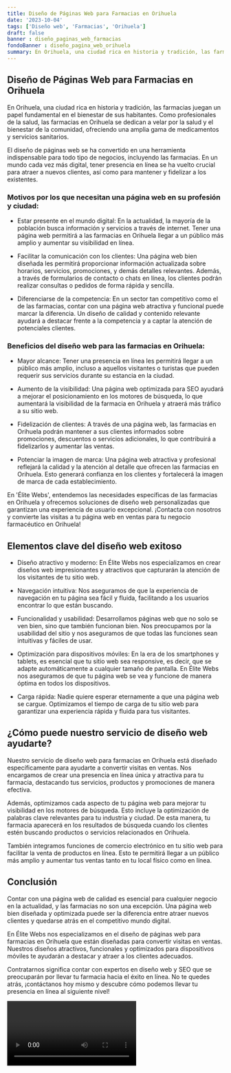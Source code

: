 ```yaml
---
title: Diseño de Páginas Web para Farmacias en Orihuela
date: '2023-10-04'
tags: ['Diseño web', 'Farmacias', 'Orihuela']
draft: false
banner : diseño_paginas_web_farmacias
fondoBanner : diseño_pagina_web_orihuela
summary: En Orihuela, una ciudad rica en historia y tradición, las farmacias juegan un papel fundamental en el bienestar de sus habitantes. Como profesionales de la salud, las farmacias en Orihuela se dedican a velar por la salud y el bienestar de la comunidad, ofreciendo una amplia gama de medicamentos y servicios sanitarios.
---
```


## Diseño de Páginas Web para Farmacias en Orihuela

En Orihuela, una ciudad rica en historia y tradición, las farmacias juegan un papel fundamental en el bienestar de sus habitantes. Como profesionales de la salud, las farmacias en Orihuela se dedican a velar por la salud y el bienestar de la comunidad, ofreciendo una amplia gama de medicamentos y servicios sanitarios.

El diseño de páginas web se ha convertido en una herramienta indispensable para todo tipo de negocios, incluyendo las farmacias. En un mundo cada vez más digital, tener presencia en línea se ha vuelto crucial para atraer a nuevos clientes, así como para mantener y fidelizar a los existentes.

### Motivos por los que necesitan una página web en su profesión y ciudad:

- Estar presente en el mundo digital: En la actualidad, la mayoría de la población busca información y servicios a través de internet. Tener una página web permitirá a las farmacias en Orihuela llegar a un público más amplio y aumentar su visibilidad en línea.

- Facilitar la comunicación con los clientes: Una página web bien diseñada les permitirá proporcionar información actualizada sobre horarios, servicios, promociones, y demás detalles relevantes. Además, a través de formularios de contacto o chats en línea, los clientes podrán realizar consultas o pedidos de forma rápida y sencilla.

- Diferenciarse de la competencia: En un sector tan competitivo como el de las farmacias, contar con una página web atractiva y funcional puede marcar la diferencia. Un diseño de calidad y contenido relevante ayudará a destacar frente a la competencia y a captar la atención de potenciales clientes.

### Beneficios del diseño web para las farmacias en Orihuela:

- Mayor alcance: Tener una presencia en línea les permitirá llegar a un público más amplio, incluso a aquellos visitantes o turistas que pueden requerir sus servicios durante su estancia en la ciudad.

- Aumento de la visibilidad: Una página web optimizada para SEO ayudará a mejorar el posicionamiento en los motores de búsqueda, lo que aumentará la visibilidad de la farmacia en Orihuela y atraerá más tráfico a su sitio web.

- Fidelización de clientes: A través de una página web, las farmacias en Orihuela podrán mantener a sus clientes informados sobre promociones, descuentos o servicios adicionales, lo que contribuirá a fidelizarlos y aumentar las ventas.

- Potenciar la imagen de marca: Una página web atractiva y profesional reflejará la calidad y la atención al detalle que ofrecen las farmacias en Orihuela. Esto generará confianza en los clientes y fortalecerá la imagen de marca de cada establecimiento.

En 'Élite Webs', entendemos las necesidades específicas de las farmacias en Orihuela y ofrecemos soluciones de diseño web personalizadas que garantizan una experiencia de usuario excepcional. ¡Contacta con nosotros y convierte las visitas a tu página web en ventas para tu negocio farmacéutico en Orihuela!

<GifSeo />

<Cta />

## Elementos clave del diseño web exitoso

- Diseño atractivo y moderno: En Élite Webs nos especializamos en crear diseños web impresionantes y atractivos que capturarán la atención de los visitantes de tu sitio web.

- Navegación intuitiva: Nos aseguramos de que la experiencia de navegación en tu página sea fácil y fluida, facilitando a los usuarios encontrar lo que están buscando.

- Funcionalidad y usabilidad: Desarrollamos páginas web que no solo se ven bien, sino que también funcionan bien. Nos preocupamos por la usabilidad del sitio y nos aseguramos de que todas las funciones sean intuitivas y fáciles de usar.

- Optimización para dispositivos móviles: En la era de los smartphones y tablets, es esencial que tu sitio web sea responsive, es decir, que se adapte automáticamente a cualquier tamaño de pantalla. En Élite Webs nos aseguramos de que tu página web se vea y funcione de manera óptima en todos los dispositivos.

- Carga rápida: Nadie quiere esperar eternamente a que una página web se cargue. Optimizamos el tiempo de carga de tu sitio web para garantizar una experiencia rápida y fluida para tus visitantes.

## ¿Cómo puede nuestro servicio de diseño web ayudarte?

Nuestro servicio de diseño web para farmacias en Orihuela está diseñado específicamente para ayudarte a convertir visitas en ventas. Nos encargamos de crear una presencia en línea única y atractiva para tu farmacia, destacando tus servicios, productos y promociones de manera efectiva.

Además, optimizamos cada aspecto de tu página web para mejorar tu visibilidad en los motores de búsqueda. Esto incluye la optimización de palabras clave relevantes para tu industria y ciudad. De esta manera, tu farmacia aparecerá en los resultados de búsqueda cuando los clientes estén buscando productos o servicios relacionados en Orihuela.

También integramos funciones de comercio electrónico en tu sitio web para facilitar la venta de productos en línea. Esto te permitirá llegar a un público más amplio y aumentar tus ventas tanto en tu local físico como en línea.

## Conclusión

Contar con una página web de calidad es esencial para cualquier negocio en la actualidad, y las farmacias no son una excepción. Una página web bien diseñada y optimizada puede ser la diferencia entre atraer nuevos clientes y quedarse atrás en el competitivo mundo digital.

En Élite Webs nos especializamos en el diseño de páginas web para farmacias en Orihuela que están diseñadas para convertir visitas en ventas. Nuestros diseños atractivos, funcionales y optimizados para dispositivos móviles te ayudarán a destacar y atraer a los clientes adecuados.

Contratarnos significa contar con expertos en diseño web y SEO que se preocuparán por llevar tu farmacia hacia el éxito en línea. No te quedes atrás, ¡contáctanos hoy mismo y descubre cómo podemos llevar tu presencia en línea al siguiente nivel!

<Video />

<CtaBot job='Farmacias' city='Orihuela'/>

<Gmaps query='Orihuela+españa+maps' />